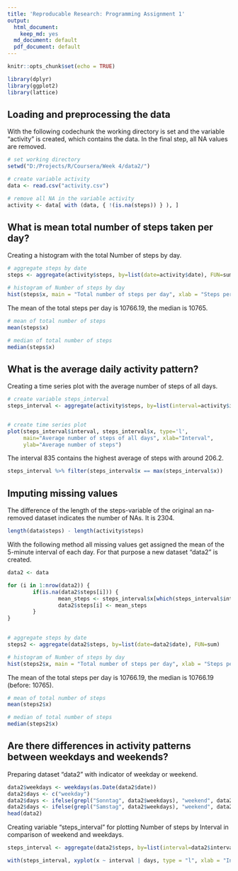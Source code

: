 ```yaml
---
title: 'Reproducable Research: Programming Assignment 1'
output:
  html_document: 
    keep_md: yes
  md_document: default
  pdf_document: default
---
```


```r
knitr::opts_chunk$set(echo = TRUE)
```

```r
library(dplyr)
library(ggplot2)
library(lattice)
```


## Loading and preprocessing the data

With the following codechunk the working directory is set and the variable "activity" is created, which contains the data. In the final step, all NA values are removed.

```r
# set working directory
setwd("D:/Projects/R/Coursera/Week 4/data2/")

# create variable activity
data <- read.csv("activity.csv")

# remove all NA in the variable activity
activity <- data[ with (data, { !(is.na(steps)) } ), ]

```

## What is mean total number of steps taken per day?

Creating a histogram with the total Number of steps by day.

```r
# aggregate steps by date
steps <- aggregate(activity$steps, by=list(date=activity$date), FUN=sum)

# histogram of Number of steps by day
hist(steps$x, main = "Total number of steps per day", xlab = "Steps per day")

```


The mean of the total steps per day is 10766.19, the median is 10765.

```r
# mean of total number of steps
mean(steps$x)

```

```r
# median of total number of steps
median(steps$x)

```


## What is the average daily activity pattern?

Creating a time series plot with the average number of steps of all days.

```r
# create variable steps_interval
steps_interval <- aggregate(activity$steps, by=list(interval=activity$interval), FUN=mean)


# create time series plot 
plot(steps_interval$interval, steps_interval$x, type='l', 
     main="Average number of steps of all days", xlab="Interval", 
     ylab="Average number of steps")
```

The interval 835 contains the highest average of steps with around 206.2.

```r
steps_interval %>% filter(steps_interval$x == max(steps_interval$x))
```


## Imputing missing values

The difference of the length of the steps-variable of the original an na-removed dataset indicates the number of NAs. It is 2304.

```r
length(data$steps) - length(activity$steps)
```


With the following method all missing values get assigned the mean of the 5-minute interval of each day. For that purpose a new dataset "data2" is created.

```r
data2 <- data

for (i in 1:nrow(data2)) {
        if(is.na(data2$steps[i])) {
                mean_steps <- steps_interval$x[which(steps_interval$interval == data$interval[i])]
                data2$steps[i] <- mean_steps
        }
}       
      
```


```r
# aggregate steps by date
steps2 <- aggregate(data2$steps, by=list(date=data2$date), FUN=sum)

# histogram of Number of steps by day
hist(steps2$x, main = "Total number of steps per day", xlab = "Steps per day")

```


The mean of the total steps per day is 10766.19, the median is 10766.19 (before: 10765).

```r
# mean of total number of steps
mean(steps2$x)

```

```r
# median of total number of steps
median(steps2$x)

```


## Are there differences in activity patterns between weekdays and weekends?

Preparing dataset "data2" with indicator of weekday or weekend.

```r
data2$weekdays <- weekdays(as.Date(data2$date))
data2$days <- c("weekday")
data2$days <- ifelse(grepl("Sonntag", data2$weekdays), "weekend", data2$days)
data2$days <- ifelse(grepl("Samstag", data2$weekdays), "weekend", data2$days)
head(data2)
```

Creating variable "steps_interval" for plotting Number of steps by Interval in comparison of weekend and weekdays.

```r
steps_interval <- aggregate(data2$steps, by=list(interval=data2$interval, days=data2$days), FUN=mean)

with(steps_interval, xyplot(x ~ interval | days, type = "l", xlab = "Interval", ylab = "Number of Steps", layout=c(1,2)))
```
